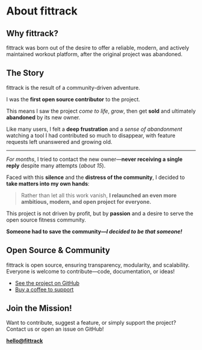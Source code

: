 
# About fittrack

## Why fittrack?

fittrack was born out of the desire to offer a reliable, modern, and actively maintained workout platform, after the original project <WorkoutLol variant="muted" /> was abandoned.

## The Story

fittrack is the result of a community-driven adventure.

I was the **first open source contributor** to the <WorkoutLol variant="muted" /> project.

This means I saw the project *come to life*, *grow*, then get **sold** and ultimately **abandoned** by its new owner.

Like many users, I felt a **deep frustration** and a *sense of abandonment* watching a tool I had contributed so much to disappear, with feature requests left unanswered and growing old.

---

*For months*, I tried to contact the new owner—**never receiving a single reply** despite many attempts (*about 15*).

Faced with this **silence** and the **distress of the community**, I decided to **take matters into my own hands**:

> Rather than let all this work vanish, **I relaunched an even more ambitious, modern, and open project for everyone.**

This project is not driven by profit, but by **passion** and a desire to serve the open source fitness community.

**Someone had to save the community—_I decided to be that someone!_**

## Open Source & Community

fittrack is open source, ensuring transparency, modularity, and scalability.  
Everyone is welcome to contribute—code, documentation, or ideas!

- [See the project on GitHub](https://github.com/Snouzy/fittrack)
- [Buy a coffee to support](https://ko-fi.com/fittrack)

## Join the Mission!

Want to contribute, suggest a feature, or simply support the project?  
Contact us or open an issue on GitHub!

**[hello@fittrack](mailto:hello@fittrack)**
